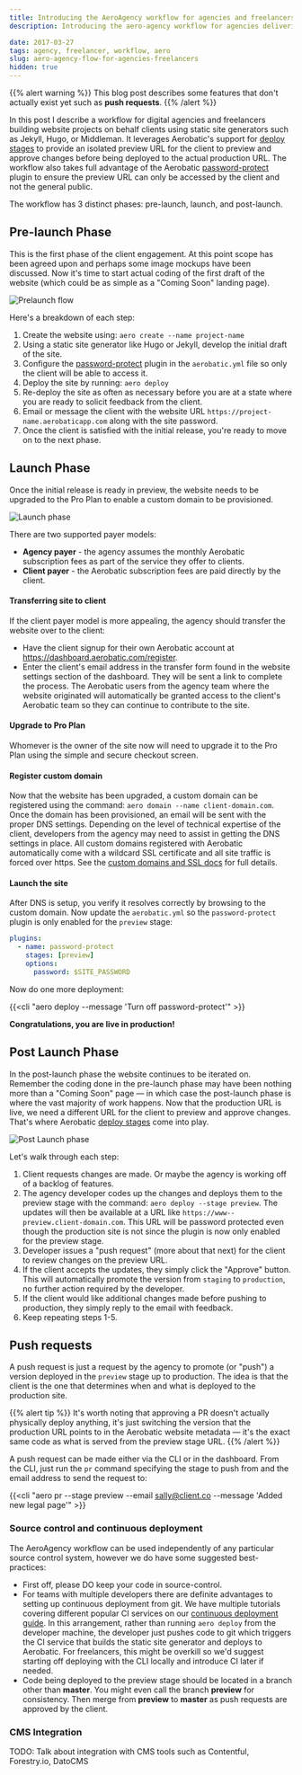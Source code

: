```yaml
---
title: Introducing the AeroAgency workflow for agencies and freelancers
description: Introducing the aero-agency workflow for agencies delivering website projects for clients

date: 2017-03-27
tags: agency, freelancer, workflow, aero
slug: aero-agency-flow-for-agencies-freelancers
hidden: true
---
```


{{% alert warning %}}
This blog post describes some features that don't actually exist yet such as **push requests**.
{{% /alert %}}

In this post I describe a workflow for digital agencies and freelancers building website projects on behalf clients using static site generators such as Jekyll, Hugo, or Middleman. It leverages Aerobatic's support for [deploy stages](/docs/deployment/#deploy-stages) to provide an isolated preview URL for the client to preview and approve changes before being deployed to the actual production URL. The workflow also takes full advantage of the Aerobatic [password-protect](/docs/plugins/password-protect/) plugin to ensure the preview URL can only be accessed by the client and not the general public.

The workflow has 3 distinct phases: pre-launch, launch, and post-launch.

## Pre-launch Phase

This is the first phase of the client engagement. At this point scope has been agreed upon and perhaps some image mockups have been discussed. Now it's time to start actual coding of the first draft of the website (which could be as simple as a "Coming Soon" landing page).

![Prelaunch flow](https://www.aerobatic.com/media/diagrams/aero-agency-flow-prelaunch.png)

Here's a breakdown of each step:

1.  Create the website using: `aero create --name project-name`
2.  Using a static site generator like Hugo or Jekyll, develop the initial draft of the site.
3.  Configure the [password-protect](/docs/plugins/password-protect/) plugin in the `aerobatic.yml` file so only the client will be able to access it.
4.  Deploy the site by running: `aero deploy`
5.  Re-deploy the site as often as necessary before you are at a state where you are ready to solicit feedback from the client.
6.  Email or message the client with the website URL `https://project-name.aerobaticapp.com` along with the site password.
7.  Once the client is satisfied with the initial release, you're ready to move on to the next phase.

## Launch Phase

Once the initial release is ready in preview, the website needs to be upgraded to the Pro Plan to enable a custom domain to be provisioned.

![Launch phase](https://www.aerobatic.com/media/--1/diagrams/aero-agency-flow-launch.png)

There are two supported payer models:

* **Agency payer** - the agency assumes the monthly Aerobatic subscription fees as part of the service they offer to clients.
* **Client payer** - the Aerobatic subscription fees are paid directly by the client.

#### Transferring site to client

If the client payer model is more appealing, the agency should transfer the website over to the client:

* Have the client signup for their own Aerobatic account at https://dashboard.aerobatic.com/register.
* Enter the client's email address in the transfer form found in the website settings section of the dashboard. They will be sent a link to complete the process. The Aerobatic users from the agency team where the website originated will automatically be granted access to the client's Aerobatic team so they can continue to contribute to the site.

#### Upgrade to Pro Plan

Whomever is the owner of the site now will need to upgrade it to the Pro Plan using the simple and secure checkout screen.

#### Register custom domain

Now that the website has been upgraded, a custom domain can be registered using the command: `aero domain --name client-domain.com`. Once the domain has been provisioned, an email will be sent with the proper DNS settings. Depending on the level of technical expertise of the client, developers from the agency may need to assist in getting the DNS settings in place. All custom domains registered with Aerobatic automatically come with a wildcard SSL certificate and all site traffic is forced over https. See the [custom domains and SSL docs](/docs/custom-domains-ssl) for full details.

#### Launch the site

After DNS is setup, you verify it resolves correctly by browsing to the custom domain. Now update the `aerobatic.yml` so the `password-protect` plugin is only enabled for the `preview` stage:

```yaml
plugins:
  - name: password-protect
    stages: [preview]
    options:
      password: $SITE_PASSWORD
```

Now do one more deployment:

{{<cli "aero deploy --message 'Turn off password-protect'" >}}

**Congratulations, you are live in production!**

## Post Launch Phase

In the post-launch phase the website continues to be iterated on. Remember the coding done in the pre-launch phase may have been nothing more than a "Coming Soon" page &mdash; in which case the post-launch phase is where the vast majority of work happens. Now that the production URL is live, we need a different URL for the client to preview and approve changes. That's where Aerobatic [deploy stages](/docs/overview/deploy-stages/) come into play.

![Post Launch phase](https://www.aerobatic.com/media/diagrams/--1/aero-agency-flow-postlaunch.png)

Let's walk through each step:

1.  Client requests changes are made. Or maybe the agency is working off of a backlog of features.
2.  The agency developer codes up the changes and deploys them to the preview stage with the command: `aero deploy --stage preview`. The updates will then be available at a URL like `https://www--preview.client-domain.com`. This URL will be password protected even though the production site is not since the plugin is now only enabled for the preview stage.
3.  Developer issues a "push request" (more about that next) for the client to review changes on the preview URL.
4.  If the client accepts the updates, they simply click the "Approve" button. This will automatically promote the version from `staging` to `production`, no further action required by the developer.
5.  If the client would like additional changes made before pushing to production, they simply reply to the email with feedback.
6.  Keep repeating steps 1-5.

## Push requests

A push request is just a request by the agency to promote (or "push") a version deployed in the `preview` stage up to production. The idea is that the client is the one that determines when and what is deployed to the production site.

{{% alert tip %}}
It's worth noting that approving a PR doesn't actually physically deploy anything, it's just switching the version that the production URL points to in the Aerobatic website metadata &mdash; it's the exact same code as what is served from the preview stage URL.
{{% /alert %}}

A push request can be made either via the CLI or in the dashboard. From the CLI, just run the `pr` command specifying the stage to push from and the email address to send the request to:

{{<cli "aero pr --stage preview --email sally@client.co --message 'Added new legal page'" >}}

### Source control and continuous deployment

The AeroAgency workflow can be used independently of any particular source control system, however we do have some suggested best-practices:

* First off, please DO keep your code in source-control.
* For teams with multiple developers there are definite advantages to setting up continuous deployment from git. We have multiple tutorials covering different popular CI services on our [continuous deployment guide](/docs/deployment/#continuous-deployment). In this arrangement, rather than running `aero deploy` from the developer machine, the developer just pushes code to git which triggers the CI service that builds the static site generator and deploys to Aerobatic. For freelancers, this might be overkill so we'd suggest starting off deploying with the CLI locally and introduce CI later if needed.
* Code being deployed to the preview stage should be located in a branch other than **master**. You might even call the branch **preview** for consistency. Then merge from **preview** to **master** as push requests are approved by the client.

### CMS Integration

TODO: Talk about integration with CMS tools such as Contentful, Forestry.io, DatoCMS
